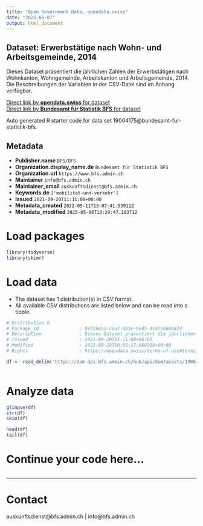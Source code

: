 ```yaml
---
title: "Open Government Data, opendata.swiss"
date: "2025-05-07"
output: html_document
---
```


## Dataset: Erwerbstätige nach Wohn- und Arbeitsgemeinde, 2014

Dieses Dataset präsentiert die jährlichen Zahlen der Erwerbstätigen nach Wohnkanton, Wohngemeinde, Arbeitskanton und Arbeitsgemeinde, 2014. Die Beschreibungen der Variablen in der CSV-Datei sind im Anhang verfügbar.

[Direct link by **opendata.swiss** for dataset](https://opendata.swiss/de/dataset/erwerbstatige-nach-wohn-und-arbeitsgemeinde-2014)<br>
[Direct link by **Bundesamt für Statistik BFS** for dataset](https://www.bfs.admin.ch/asset/de/ts-x-11.04.04.05-2014)

Auto generated R starter code for data set 19004175@bundesamt-fur-statistik-bfs.

## Metadata

- **Publisher.name** `BFS/OFS`
- **Organization.display_name.de** `Bundesamt für Statistik BFS`
- **Organization.url** `https://www.bfs.admin.ch`
- **Maintainer** `info@bfs.admin.ch`
- **Maintainer_email** `auskunftsdienst@bfs.admin.ch`
- **Keywords.de** `['mobilitat-und-verkehr']`
- **Issued** `2021-09-20T11:11:00+00:00`
- **Metadata_created** `2022-05-11T13:07:41.539112`
- **Metadata_modified** `2025-05-06T10:29:47.103712`


# Load packages

```r

library(tidyverse)
library(skimr)

```

# Load data

-   The dataset has 1 distribution(s) in CSV format.
-   All available CSV distributions are listed below and can be read into a tibble.

```r

# Distribution 0
# Package_id               : 8e516651-cea7-4b1e-be45-4c47c086b424
# Description              : Dieses Dataset präsentiert die jährlichen Zahlen der Erwerbstätigen nach Wohnkanton, Wohngemeinde, Arbeitskanton und Arbeitsgemeinde, 2014. Die Beschreibungen der Variablen in der CSV-Datei sind im Anhang verfügbar.
# Issued                   : 2021-09-20T11:11:00+00:00
# Modified                 : 2021-09-20T10:55:17.068000+00:00
# Rights                   : https://opendata.swiss/terms-of-use#terms_by_ask

df <- read_delim('https://dam-api.bfs.admin.ch/hub/api/dam/assets/19004179/master')



```

# Analyze data

```r

glimpse(df)
str(df)
skim(df)

head(df)
tail(df)

```

# Continue your code here...

```r

```

------------------------------------------------------------------------

# Contact

auskunftsdienst@bfs.admin.ch | info@bfs.admin.ch
